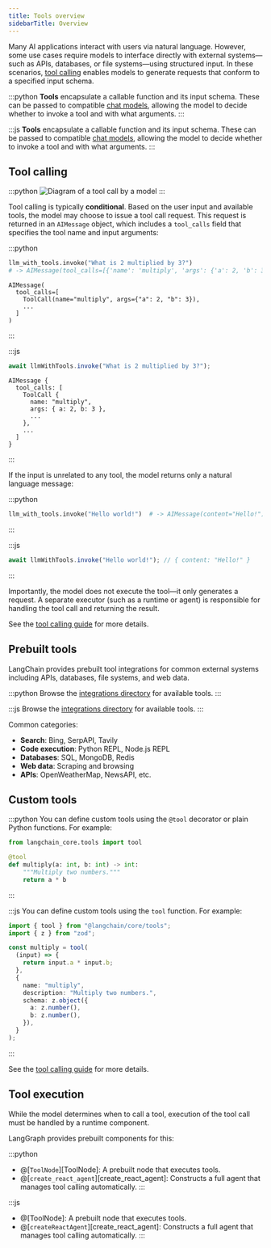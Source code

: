 ```yaml
---
title: Tools overview
sidebarTitle: Overview
---
```


Many AI applications interact with users via natural language. However, some use cases require models to interface directly with external systems—such as APIs, databases, or file systems—using structured input. In these scenarios, [tool calling](/oss/call-tools) enables models to generate requests that conform to a specified input schema.

:::python
**Tools** encapsulate a callable function and its input schema. These can be passed to compatible [chat models](https://python.langchain.com/docs/concepts/chat_models), allowing the model to decide whether to invoke a tool and with what arguments.
:::

:::js
**Tools** encapsulate a callable function and its input schema. These can be passed to compatible [chat models](https://js.langchain.com/docs/concepts/chat_models), allowing the model to decide whether to invoke a tool and with what arguments.
:::

## Tool calling

:::python
![Diagram of a tool call by a model](/oss/images/tool_call.png)
:::

Tool calling is typically **conditional**. Based on the user input and available tools, the model may choose to issue a tool call request. This request is returned in an `AIMessage` object, which includes a `tool_calls` field that specifies the tool name and input arguments:

:::python
```python
llm_with_tools.invoke("What is 2 multiplied by 3?")
# -> AIMessage(tool_calls=[{'name': 'multiply', 'args': {'a': 2, 'b': 3}, ...}])
```

```
AIMessage(
  tool_calls=[
    ToolCall(name="multiply", args={"a": 2, "b": 3}),
    ...
  ]
)
```
:::

:::js
```typescript
await llmWithTools.invoke("What is 2 multiplied by 3?");
```

```
AIMessage {
  tool_calls: [
    ToolCall {
      name: "multiply",
      args: { a: 2, b: 3 },
      ...
    },
    ...
  ]
}
```
:::

If the input is unrelated to any tool, the model returns only a natural language message:

:::python
```python
llm_with_tools.invoke("Hello world!")  # -> AIMessage(content="Hello!")
```
:::

:::js
```typescript
await llmWithTools.invoke("Hello world!"); // { content: "Hello!" }
```
:::

Importantly, the model does not execute the tool—it only generates a request. A separate executor (such as a runtime or agent) is responsible for handling the tool call and returning the result.

See the [tool calling guide](/oss/call-tools) for more details.

## Prebuilt tools

LangChain provides prebuilt tool integrations for common external systems including APIs, databases, file systems, and web data.

:::python
Browse the [integrations directory](https://python.langchain.com/docs/integrations/tools/) for available tools.
:::

:::js
Browse the [integrations directory](https://js.langchain.com/docs/integrations/tools/) for available tools.
:::

Common categories:

* **Search**: Bing, SerpAPI, Tavily
* **Code execution**: Python REPL, Node.js REPL
* **Databases**: SQL, MongoDB, Redis
* **Web data**: Scraping and browsing
* **APIs**: OpenWeatherMap, NewsAPI, etc.

## Custom tools

:::python
You can define custom tools using the `@tool` decorator or plain Python functions. For example:

```python
from langchain_core.tools import tool

@tool
def multiply(a: int, b: int) -> int:
    """Multiply two numbers."""
    return a * b
```
:::

:::js
You can define custom tools using the `tool` function. For example:

```typescript
import { tool } from "@langchain/core/tools";
import { z } from "zod";

const multiply = tool(
  (input) => {
    return input.a * input.b;
  },
  {
    name: "multiply",
    description: "Multiply two numbers.",
    schema: z.object({
      a: z.number(),
      b: z.number(),
    }),
  }
);
```
:::

See the [tool calling guide](/oss/call-tools) for more details.

## Tool execution

While the model determines when to call a tool, execution of the tool call must be handled by a runtime component.

LangGraph provides prebuilt components for this:

:::python
* @[`ToolNode`][ToolNode]: A prebuilt node that executes tools.
* @[`create_react_agent`][create_react_agent]: Constructs a full agent that manages tool calling automatically.
:::

:::js
* @[ToolNode]: A prebuilt node that executes tools.
* @[`createReactAgent`][create_react_agent]: Constructs a full agent that manages tool calling automatically.
:::
